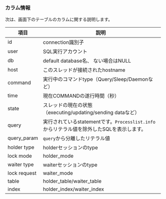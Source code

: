 ### カラム情報

次は、画面下のテーブルのカラムに関する説明します。

| 項目           | 説明                                                          |
| ------------ | ----------------------------------------------------------- |
| id           | connection識別子                                               |
| user         | SQL実行アカウント                                                  |
| db           | default database名、 ない場合はNULL                                |
| host         | このスレッドが接続されたhostname                                        |
| command      | 実行中のコマンドtype（Query/Sleep/Daemonなど）                          |
| time         | 現在COMMANDの遂行時間（秒）                                           |
| state        | スレッドの現在の状態（executing/updating/sending dataなど）               |
| query        | 実行されているstatementです。`Processlist.info`からリテラル値を除外したSQLを表示します。 |
| query_param  | `query`から分離したリテラル値                                          |
| holder type  | holderセッションのtype                                            |
| lock mode    | holder_mode                                                 |
| waiter type  | waiterセッションのtype                                            |
| lock request | waiter_mode                                                 |
| table        | holder_table/waiter_table                                   |
| index        | holder_index/waiter_index                                   |
